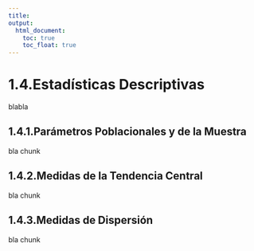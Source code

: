 ```yaml
---
title:
output:
  html_document:
    toc: true
    toc_float: true
---
```


# 1.4.Estadísticas Descriptivas

blabla

## 1.4.1.Parámetros Poblacionales y de la Muestra

bla
chunk

## 1.4.2.Medidas de la Tendencia Central

bla
chunk

## 1.4.3.Medidas de Dispersión

bla
chunk

